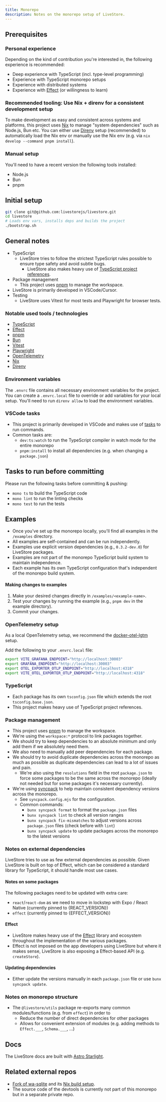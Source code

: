 ```yaml
---
title: Monorepo
description: Notes on the monorepo setup of LiveStore.
---
```



## Prerequisites

### Personal experience

Depending on the kind of contribution you're interested in, the following
experience is recommended:

- Deep experience with TypeScript (incl. type-level programming)
- Experience with TypeScript monorepo setups
- Experience with distributed systems
- Experience with [Effect](https://effect.website) (or willingness to learn)

### Recommended tooling: Use Nix + direnv for a consistent development setup

To make development as easy and consistent across systems and platforms, this
project uses [Nix](https://zero-to-nix.com/) to manage "system dependencies"
such as Node.js, Bun etc. You can either use [Direnv](https://direnv.net) setup
(recommended) to automatically load the Nix env or manually use the Nix env
(e.g. via `nix develop --command pnpm install`).

### Manual setup

You'll need to have a recent version the following tools installed:

- Node.js
- Bun
- pnpm

## Initial setup

```bash
git clone git@github.com:livestorejs/livestore.git
cd livestore
# Loads env vars, installs deps and builds the project
./bootstrap.sh
```

## General notes

- TypeScript
  - LiveStore tries to follow the strictest TypeScript rules possible to ensure
    type safety and avoid subtle bugs.
    - LiveStore also makes heavy use of
      [TypeScript project references](https://www.typescriptlang.org/docs/handbook/project-references.html).
- Package management
  - This project uses [pnpm](https://pnpm.io/) to manage the workspace.
- LiveStore is primarily developed in VSCode/Cursor.
- Testing
  - LiveStore uses Vitest for most tests and Playwright for browser tests.

### Notable used tools / technologies

- [TypeScript](https://www.typescriptlang.org/)
- [Effect](https://effect.website)
- [pnpm](https://pnpm.io/)
- [Bun](https://bun.sh/)
- [Vitest](https://vitest.dev/)
- [Playwright](https://playwright.dev/)
- [OpenTelemetry](https://opentelemetry.io/)
- [Nix](https://zero-to-nix.com/)
- [Direnv](https://direnv.net/)

### Environment variables

The `.envrc` file contains all necessary environment variables for the project.
You can create a `.envrc.local` file to override or add variables for your local
setup. You'll need to run `direnv allow` to load the environment variables.

### VSCode tasks

- This project is primarily developed in VSCode and makes use of
  [tasks](https://code.visualstudio.com/docs/editor/tasks) to run commands.
- Common tasks are:
  - `dev:ts:watch` to run the TypeScript compiler in watch mode for the entire
    monorepo
  - `pnpm:install` to install all dependencies (e.g. when changing a
    `package.json`)

## Tasks to run before committing

Please run the following tasks before committing & pushing:

- `mono ts` to build the TypeScript code
- `mono lint` to run the linting checks
- `mono test` to run the tests

## Examples

- Once you've set up the monorepo locally, you'll find all examples in the
  `/examples` directory.
- All examples are self-contained and can be run independently.
- Examples use explicit version dependencies (e.g., `0.3.2-dev.0`) for LiveStore packages.
- Examples are not part of the monorepo TypeScript build system to maintain independence.
- Each example has its own TypeScript configuration that's independent of the
  monorepo build system.

#### Making changes to examples

1. Make your desired changes directly in `/examples/<example-name>`.
2. Test your changes by running the example (e.g., `pnpm dev` in the example
   directory).
3. Commit your changes.

### OpenTelemetry setup

As a local OpenTelemetry setup, we recommend the
[docker-otel-lgtm](https://github.com/grafana/docker-otel-lgtm) setup.

Add the following to your `.envrc.local` file:

```bash
export VITE_GRAFANA_ENDPOINT="http://localhost:30003"
export GRAFANA_ENDPOINT="http://localhost:30003"
export OTEL_EXPORTER_OTLP_ENDPOINT="http://localhost:4318"
export VITE_OTEL_EXPORTER_OTLP_ENDPOINT="http://localhost:4318"
```

### TypeScript

- Each package has its own `tsconfig.json` file which extends the root
  `tsconfig.base.json`.
- This project makes heavy use of TypeScript project references.

### Package management

- This project uses [pnpm](https://pnpm.io/) to manage the workspace.
- We're using the `workspace:*` protocol to link packages together.
- We should try to keep dependencies to an absolute minimum and only add them if
  we absolutely need them.
- We also need to manually add peer dependencies for each package.
- We should try to avoid duplicate dependencies across the monorepo as much as
  possible as duplicate dependencies can lead to a lot of issues and pain.
  - We're also using the `resolutions` field in the root `package.json` to force
    some packages to be the same across the monorepo (ideally not needed but for
    some packages it's necessary currently).
- We're using [syncpack](https://github.com/JamieMason/syncpack) to help
  maintain consistent dependency versions across the monorepo.
  - See `syncpack.config.mjs` for the configuration.
  - Common commands:
    - `bunx syncpack format` to format the `package.json` files
    - `bunx syncpack lint` to check all version ranges
    - `bunx syncpack fix-mismatches` to adjust versions across `package.json`
      files (check before with `lint`)
    - `bunx syncpack update` to update packages across the monorepo to the
      latest versions

### Notes on external dependencies

LiveStore tries to use as few external dependencies as possible. Given LiveStore
is built on top of Effect, which can be considered a standard library for
TypeScript, it should handle most use cases.

#### Notes on some packages

The following packages need to be updated with extra care:

- `react`/`react-dom` as we need to move in lockstep with Expo / React Native
  (currently pinned to {REACT_VERSION})
- `effect` (currently pinned to {EFFECT_VERSION})

#### Effect

- LiveStore makes heavy use of the [Effect](https://effect.website) library and
  ecosystem throughout the implementation of the various packages.
- Effect is not imposed on the app developers using LiveStore but where it makes
  sense, LiveStore is also exposing a Effect-based API (e.g. `createStore`).

#### Updating dependencies

- Either update the versions manually in each `package.json` file or use
  `bunx syncpack update`.

### Notes on monorepo structure

- The `@livestore/utils` package re-exports many common modules/functions (e.g.
  from `effect`) in order to
  - Reduce the number of direct dependencies for other packages
  - Allows for convenient extension of modules (e.g. adding methods to
    `Effect.___`, `Schema.___`, ...)

## Docs

The LiveStore docs are built with
[Astro Starlight](https://starlight.astro.build/).

## Related external repos

- [Fork of wa-sqlite](https://github.com/livestorejs/wa-sqlite) and its
  [Nix build setup](https://github.com/livestorejs/wa-sqlite-build-env?tab=readme-ov-file).
- The source code of the devtools is currently not part of this monorepo but in
  a separate private repo.
